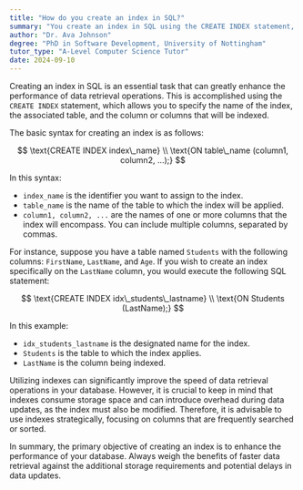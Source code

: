 ```yaml
---
title: "How do you create an index in SQL?"
summary: "You create an index in SQL using the CREATE INDEX statement, specifying the index name and the table and column names."
author: "Dr. Ava Johnson"
degree: "PhD in Software Development, University of Nottingham"
tutor_type: "A-Level Computer Science Tutor"
date: 2024-09-10
---
```


Creating an index in SQL is an essential task that can greatly enhance the performance of data retrieval operations. This is accomplished using the `CREATE INDEX` statement, which allows you to specify the name of the index, the associated table, and the column or columns that will be indexed.

The basic syntax for creating an index is as follows:

$$
\text{CREATE INDEX index\_name} \\
\text{ON table\_name (column1, column2, ...);}
$$

In this syntax:
- `index_name` is the identifier you want to assign to the index.
- `table_name` is the name of the table to which the index will be applied.
- `column1, column2, ...` are the names of one or more columns that the index will encompass. You can include multiple columns, separated by commas.

For instance, suppose you have a table named `Students` with the following columns: `FirstName`, `LastName`, and `Age`. If you wish to create an index specifically on the `LastName` column, you would execute the following SQL statement:

$$
\text{CREATE INDEX idx\_students\_lastname} \\
\text{ON Students (LastName);}
$$

In this example:
- `idx_students_lastname` is the designated name for the index.
- `Students` is the table to which the index applies.
- `LastName` is the column being indexed.

Utilizing indexes can significantly improve the speed of data retrieval operations in your database. However, it is crucial to keep in mind that indexes consume storage space and can introduce overhead during data updates, as the index must also be modified. Therefore, it is advisable to use indexes strategically, focusing on columns that are frequently searched or sorted.

In summary, the primary objective of creating an index is to enhance the performance of your database. Always weigh the benefits of faster data retrieval against the additional storage requirements and potential delays in data updates.
    